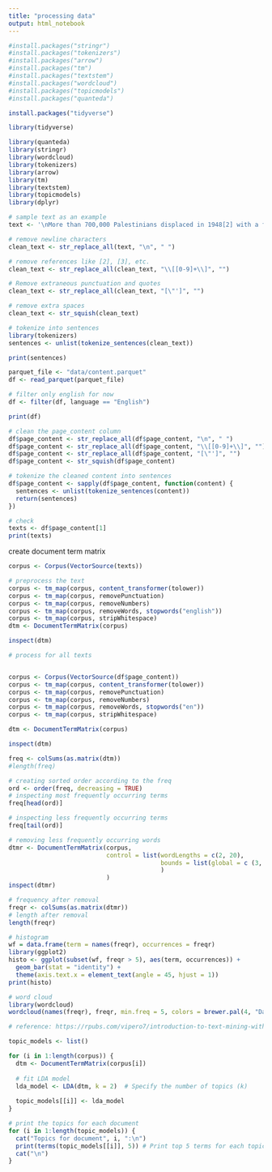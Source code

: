 ```yaml
---
title: "processing data"
output: html_notebook
---
```


```r
#install.packages("stringr")
#install.packages("tokenizers")
#install.packages("arrow")
#install.packages("tm")
#install.packages("textstem")
#install.packages("wordcloud")
#install.packages("topicmodels")
#install.packages("quanteda")

install.packages("tidyverse")

library(tidyverse)

library(quanteda)
library(stringr)
library(wordcloud)
library(tokenizers)
library(arrow)
library(tm)
library(textstem)
library(topicmodels)
library(dplyr)

```

```r
# sample text as an example
text <- '\nMore than 700,000 Palestinians displaced in 1948[2] with a further 413,000 Palestinians displaced in the Six-Day War.[3]\n6,373 Israeli[4] and 3,000–13,000 Palestinian deaths in the 1948 Arab–Israeli War.[5]\n654 Israeli[6] and 1,000–2,400 PLO deaths in the 1982 Lebanon War.\n1,962 Palestinians[7] and 179–200 Israeli deaths[8] in the First Intifada.\n1,010 Israelis[9] and up to 3,354 Palestinian deaths in the Second Intifada.[9]\n402 Palestinians were killed in the 2006 Gaza–Israel conflict.[10]\n1,116[11]–1,417[12] Palestinian deaths in the Gaza War (2008–2009).\n2,125–2,310 Palestinian deaths in the 2014 Gaza War.[13]\n250+ Palestinian deaths in the 2021 Israel–Palestine crisis.[14]\nThe Israeli–Palestinian conflict is an ongoing military and political conflict about land and self-determination within the territory of the former Mandatory Palestine.[18][19][20] Key aspects of the conflict include the Israeli occupation of the West Bank and Gaza Strip, the status of Jerusalem, Israeli settlements, borders, security, water rights,[21] the permit regime, Palestinian freedom of movement,[22]'

# remove newline characters
clean_text <- str_replace_all(text, "\n", " ")

# remove references like [2], [3], etc.
clean_text <- str_replace_all(clean_text, "\\[[0-9]+\\]", "")

# Remove extraneous punctuation and quotes
clean_text <- str_replace_all(clean_text, "[\"']", "")

# remove extra spaces
clean_text <- str_squish(clean_text)

# tokenize into sentences
library(tokenizers)
sentences <- unlist(tokenize_sentences(clean_text))

print(sentences)

```
```r
parquet_file <- "data/content.parquet"
df <- read_parquet(parquet_file)

# filter only english for now
df <- filter(df, language == "English")

print(df)
```

```r
# clean the page_content column
df$page_content <- str_replace_all(df$page_content, "\n", " ")
df$page_content <- str_replace_all(df$page_content, "\\[[0-9]+\\]", "")
df$page_content <- str_replace_all(df$page_content, "[\"']", "")
df$page_content <- str_squish(df$page_content)

# tokenize the cleaned content into sentences
df$page_content <- sapply(df$page_content, function(content) {
  sentences <- unlist(tokenize_sentences(content))
  return(sentences)
})

# check
texts <- df$page_content[1]
print(texts)
```

create document term matrix 

```r

corpus <- Corpus(VectorSource(texts))

# preprocess the text
corpus <- tm_map(corpus, content_transformer(tolower))
corpus <- tm_map(corpus, removePunctuation)
corpus <- tm_map(corpus, removeNumbers)
corpus <- tm_map(corpus, removeWords, stopwords("english"))
corpus <- tm_map(corpus, stripWhitespace)
dtm <- DocumentTermMatrix(corpus)

inspect(dtm)

# process for all texts


corpus <- Corpus(VectorSource(df$page_content))
corpus <- tm_map(corpus, content_transformer(tolower))
corpus <- tm_map(corpus, removePunctuation)
corpus <- tm_map(corpus, removeNumbers)
corpus <- tm_map(corpus, removeWords, stopwords("en"))
corpus <- tm_map(corpus, stripWhitespace)

dtm <- DocumentTermMatrix(corpus)

inspect(dtm)
```
```r
freq <- colSums(as.matrix(dtm))
#length(freq)

# creating sorted order according to the freq
ord <- order(freq, decreasing = TRUE)
# inspecting most frequently occurring terms
freq[head(ord)]

# inspecting less frequently occurring terms
freq[tail(ord)]

# removing less frequently occurring words
dtmr <- DocumentTermMatrix(corpus,
                           control = list(wordLengths = c(2, 20),
                                          bounds = list(global = c (3, Inf))
                                          )
                           )
inspect(dtmr)

# frequency after removal
freqr <- colSums(as.matrix(dtmr))
# length after removal
length(freqr)

```

```r
# histogram
wf = data.frame(term = names(freqr), occurrences = freqr)
library(ggplot2)
histo <- ggplot(subset(wf, freqr > 5), aes(term, occurrences)) +
  geom_bar(stat = "identity") +
  theme(axis.text.x = element_text(angle = 45, hjust = 1))
print(histo)

```

```r
# word cloud
library(wordcloud)
wordcloud(names(freqr), freqr, min.freq = 5, colors = brewer.pal(4, "Dark2"))

# reference: https://rpubs.com/vipero7/introduction-to-text-mining-with-r
```


```r

topic_models <- list()

for (i in 1:length(corpus)) {
  dtm <- DocumentTermMatrix(corpus[i])
  
  # fit LDA model 
  lda_model <- LDA(dtm, k = 2)  # Specify the number of topics (k)
  
  topic_models[[i]] <- lda_model
}

# print the topics for each document
for (i in 1:length(topic_models)) {
  cat("Topics for document", i, ":\n")
  print(terms(topic_models[[i]], 5)) # Print top 5 terms for each topic
  cat("\n")
}

```

